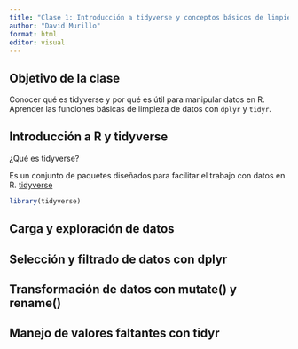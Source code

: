 ---
title: "Clase 1: Introducción a tidyverse y conceptos básicos de limpieza de datos"
author: "David Murillo"
format: html
editor: visual
---


## Objetivo de la clase

Conocer qué es tidyverse y por qué es útil para manipular datos en R.
Aprender las funciones básicas de limpieza de datos con `dplyr` y `tidyr`.


## Introducción a R y tidyverse

¿Qué es tidyverse? 

Es un conjunto de paquetes diseñados para facilitar el trabajo con datos en R.
[tidyverse](https://www.tidyverse.org/)

```{r}
library(tidyverse)
```

## Carga y exploración de datos

## Selección y filtrado de datos con dplyr

## Transformación de datos con mutate() y rename()

## Manejo de valores faltantes con tidyr
